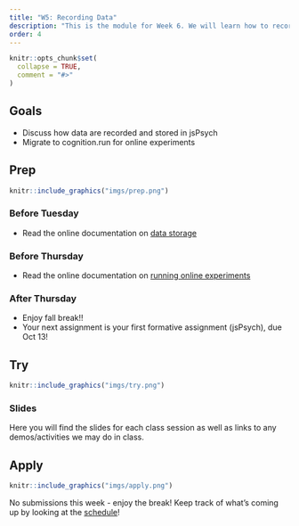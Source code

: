 ```yaml
---
title: "W5: Recording Data"
description: "This is the module for Week 6. We will learn how to record data in jsPsych and how to run an experiment online."
order: 4
---
```


```r
knitr::opts_chunk$set(
  collapse = TRUE,
  comment = "#>"
)
```

## Goals

- Discuss how data are recorded and stored in jsPsych
- Migrate to cognition.run for online experiments

## Prep 

:::::{.card .border .border-2 .border-info}
:::: {.grid .g-0}
::: {.g-col-3}
:::: {.card-body}

```r
knitr::include_graphics("imgs/prep.png")
```

::::
:::

::: {.g-col-9}
:::: {.card-body}
### Before Tuesday

- Read the online documentation on [data storage](https://www.jspsych.org/7.0/overview/data/)

### Before Thursday

- Read the online documentation on [running online experiments](https://www.jspsych.org/7.3/overview/running-experiments/#online)

### After Thursday

- Enjoy fall break!! 
- Your next assignment is your first formative assignment (jsPsych), due Oct 13!  
::::
:::
::::
:::::

## Try {.mt-5}

:::::{.card .border .border-2 .border-info}
:::: {.grid .g-0}
::: {.g-col-3}
:::: {.card-body}

```r
knitr::include_graphics("imgs/try.png")
```

::::
:::

::: {.g-col-9}
:::: {.card-body}

### Slides

Here you will find the slides for each class session as well as links to any demos/activities we may do in class.

<!-- <a class="btn btn-outline-info" href="https://teaching-me.github.io/coglab/slides/W6_Oct_3_2023.pdf" role="button" target="_blank">W6: Slides 1</a> -->
<!-- <a class="btn btn-outline-info" href="https://teaching-me.github.io/coglab/slides/W6_Oct_5_2023.pdf" role="button" target="_blank">W6: Slides 2</a> -->


::::
:::


::::
:::::

## Apply {.mt-5}

:::::{.card .border .border-2 .border-info}
:::: {.grid .g-0}
::: {.g-col-3}
:::: {.card-body}

```r
knitr::include_graphics("imgs/apply.png")
```

::::
:::

::: {.g-col-9}
:::: {.card-body}

No submissions this week - enjoy the break! Keep track of what's coming up by looking at the [schedule](../course_docs/syllabus.html#course-schedule)! 

::::
:::


::::
:::::